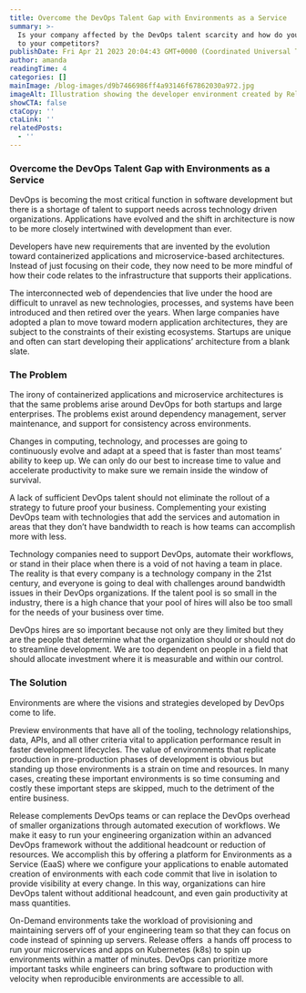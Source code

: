 ```yaml
---
title: Overcome the DevOps Talent Gap with Environments as a Service
summary: >-
  Is your company affected by the DevOps talent scarcity and how do you catch up
  to your competitors?
publishDate: Fri Apr 21 2023 20:04:43 GMT+0000 (Coordinated Universal Time)
author: amanda
readingTime: 4
categories: []
mainImage: /blog-images/d9b7466986ff4a93146f67862030a972.jpg
imageAlt: Illustration showing the developer environment created by Release
showCTA: false
ctaCopy: ''
ctaLink: ''
relatedPosts:
  - ''
---
```


### Overcome the DevOps Talent Gap with Environments as a Service

DevOps is becoming the most critical function in software development but there is a shortage of talent to support needs across technology driven organizations. Applications have evolved and the shift in architecture is now to be more closely intertwined with development than ever. 

Developers have new requirements that are invented by the evolution toward containerized applications and microservice-based architectures. Instead of just focusing on their code, they now need to be more mindful of how their code relates to the infrastructure that supports their applications. 

The interconnected web of dependencies that live under the hood are difficult to unravel as new technologies, processes, and systems have been introduced and then retired over the years. When large companies have adopted a plan to move toward modern application architectures, they are subject to the constraints of their existing ecosystems. Startups are unique and often can start developing their applications’ architecture from a blank slate.

### The Problem

The irony of containerized applications and microservice architectures is that the same problems arise around DevOps for both startups and large enterprises. The problems exist around dependency management, server maintenance, and support for consistency across environments. 

Changes in computing, technology, and processes are going to continuously evolve and adapt at a speed that is faster than most teams’ ability to keep up. We can only do our best to increase time to value and accelerate productivity to make sure we remain inside the window of survival.

A lack of sufficient DevOps talent should not eliminate the rollout of a strategy to future proof your business. Complementing your existing DevOps team with technologies that add the services and automation in areas that they don’t have bandwidth to reach is how teams can accomplish more with less. 

Technology companies need to support DevOps, automate their workflows, or stand in their place when there is a void of not having a team in place. The reality is that every company is a technology company in the 21st century, and everyone is going to deal with challenges around bandwidth issues in their DevOps organizations. If the talent pool is so small in the industry, there is a high chance that your pool of hires will also be too small for the needs of your business over time.

DevOps hires are so important because not only are they limited but they are the people that determine what the organization should or should not do to streamline development. We are too dependent on people in a field that should allocate investment where it is measurable and within our control.

### The Solution

Environments are where the visions and strategies developed by DevOps come to life. 

Preview environments that have all of the tooling, technology relationships, data, APIs, and all other criteria vital to application performance result in faster development lifecycles. The value of environments that replicate production in pre-production phases of development is obvious but standing up those environments is a strain on time and resources. In many cases, creating these important environments is so time consuming and costly these important steps are skipped, much to the detriment of the entire business.

Release complements DevOps teams or can replace the DevOps overhead of smaller organizations through automated execution of workflows. We make it easy to run your engineering organization within an advanced DevOps framework without the additional headcount or reduction of resources. We accomplish this by offering a platform for Environments as a Service (EaaS) where we configure your applications to enable automated creation of environments with each code commit that live in isolation to provide visibility at every change. In this way, organizations can hire DevOps talent without additional headcount, and even gain productivity at mass quantities.

On-Demand environments take the workload of provisioning and maintaining servers off of your engineering team so that they can focus on code instead of spinning up servers. Release offers  a hands off process to run your microservices and apps on Kubernetes (k8s) to spin up environments within a matter of minutes. DevOps can prioritize more important tasks while engineers can bring software to production with velocity when reproducible environments are accessible to all.